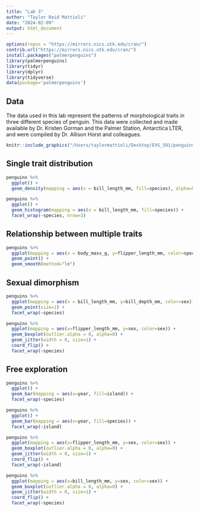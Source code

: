 ```yaml
---
title: "Lab 3"
author: "Taylor Reid Mattioli"
date: "2024-02-09"
output: html_document
---
```


```r
options(repos = "https://mirrors.nics.utk.edu/cran/")
contrib.url("https://mirrors.nics.utk.edu/cran/")
install.packages("palmerpenguins")
library(palmerpenguins)
library(tidyr) 
library(dplyr)
library(tidyverse)
data(package='palmerpenguins')
```

## Data
The data used in this lab represent the patterns of morphological traits in three different species of penguin. This data were collected and made available by Dr. Kristen Gorman and the Palmer Station, Antarctica LTER, and were compiled by Dr. Allison Horst and colleagues.

```r
knitr::include_graphics("/Users/taylormattioli/Desktop/EVS_591/penguins/featured.png")
```


## Single trait distribution
```r
penguins %>%
  ggplot() +
  geom_density(mapping = aes(x = bill_length_mm, fill=species), alpha=0.5)
```

```r
penguins %>%
  ggplot() +
  geom_histogram(mapping = aes(x = bill_length_mm, fill=species)) +
  facet_wrap(~species, nrow=3)
```
## Relationship between multiple traits

```r
penguins %>%
  ggplot(mapping = aes(x = body_mass_g, y=flipper_length_mm, color=species)) +
  geom_point() +
  geom_smooth(method="lm")
```

## Sexual dimorphism
```r
penguins %>%
  ggplot(mapping = aes(x = bill_length_mm, y=bill_depth_mm, color=sex)) +
  geom_point(size=1) +
  facet_wrap(~species)
```
```r
penguins %>%
  ggplot(mapping = aes(x=flipper_length_mm, y=sex, color=sex)) +
  geom_boxplot(outlier.alpha = 0, alpha=0) +
  geom_jitter(width = 0, size=1) +
  coord_flip() +
  facet_wrap(~species)
```
## Free exploration

```r
penguins %>%
  ggplot() +
  geom_bar(mapping = aes(x=year, fill=island)) +
  facet_wrap(~species)
```

```r
penguins %>%
  ggplot() +
  geom_bar(mapping = aes(x=year, fill=species)) +
  facet_wrap(~island)
```

```r
penguins %>%
  ggplot(mapping = aes(x=flipper_length_mm, y=sex, color=sex)) +
  geom_boxplot(outlier.alpha = 0, alpha=0) +
  geom_jitter(width = 0, size=1) +
  coord_flip() +
  facet_wrap(~island)
```
```r
penguins %>%
  ggplot(mapping = aes(x=bill_length_mm, y=sex, color=sex)) +
  geom_boxplot(outlier.alpha = 0, alpha=0) +
  geom_jitter(width = 0, size=1) +
  coord_flip() +
  facet_wrap(~species)
```


